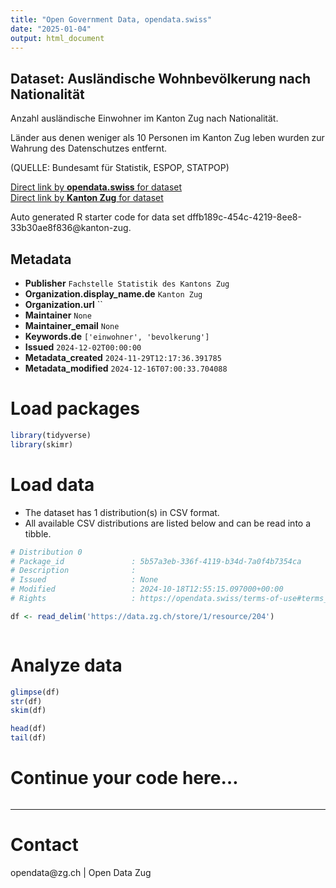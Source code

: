 ```yaml
---
title: "Open Government Data, opendata.swiss"
date: "2025-01-04"
output: html_document
---
```


## Dataset: Ausländische Wohnbevölkerung nach Nationalität

Anzahl ausländische Einwohner im Kanton Zug nach Nationalität.

Länder aus denen weniger als 10 Personen im Kanton Zug leben wurden zur Wahrung des Datenschutzes entfernt.

(QUELLE: Bundesamt für Statistik, ESPOP, STATPOP)

[Direct link by **opendata.swiss** for dataset](https://opendata.swiss/de/dataset/auslandische-wohnbevolkerung-nach-nationalitat)<br>
[Direct link by **Kanton Zug** for dataset](https://www.zg.ch/behoerden/gesundheitsdirektion/statistikfachstelle/themen/01bevoelkerungszahlen/bevoelkerungsstand)

Auto generated R starter code for data set dffb189c-454c-4219-8ee8-33b30ae8f836@kanton-zug.

## Metadata

- **Publisher** `Fachstelle Statistik des Kantons Zug`
- **Organization.display_name.de** `Kanton Zug`
- **Organization.url** ``
- **Maintainer** `None`
- **Maintainer_email** `None`
- **Keywords.de** `['einwohner', 'bevolkerung']`
- **Issued** `2024-12-02T00:00:00`
- **Metadata_created** `2024-11-29T12:17:36.391785`
- **Metadata_modified** `2024-12-16T07:00:33.704088`


# Load packages

```r

library(tidyverse)
library(skimr)

```

# Load data

-   The dataset has 1 distribution(s) in CSV format.
-   All available CSV distributions are listed below and can be read into a tibble.

```r

# Distribution 0
# Package_id               : 5b57a3eb-336f-4119-b34d-7a0f4b7354ca
# Description              : 
# Issued                   : None
# Modified                 : 2024-10-18T12:55:15.097000+00:00
# Rights                   : https://opendata.swiss/terms-of-use#terms_by

df <- read_delim('https://data.zg.ch/store/1/resource/204')



```

# Analyze data

```r

glimpse(df)
str(df)
skim(df)

head(df)
tail(df)

```

# Continue your code here...

```r

```

------------------------------------------------------------------------

# Contact

opendata@zg.ch | Open Data Zug
